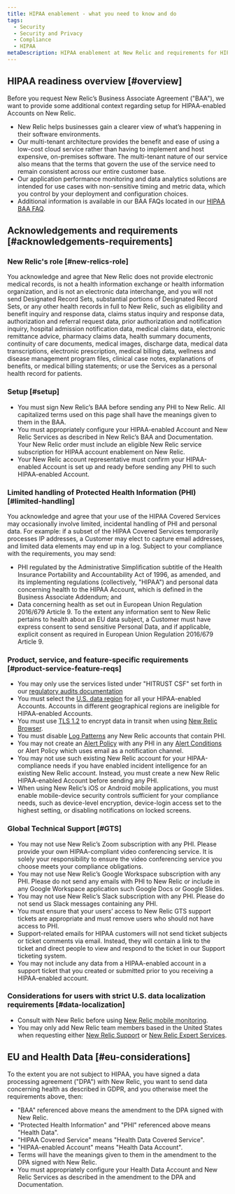 ```yaml
---
title: HIPAA enablement - what you need to know and do
tags:
  - Security
  - Security and Privacy
  - Compliance
  - HIPAA
metaDescription: HIPAA enablement at New Relic and requirements for HIPAA-enabled acccounts.
---
```


## HIPAA readiness overview [#overview]

Before you request New Relic’s Business Associate Agreement ("BAA"), we want to provide some additional context regarding setup for HIPAA-enabled Accounts on New Relic.

* New Relic helps businesses gain a clearer view of what’s happening in their software environments.
* Our multi-tenant architecture provides the benefit and ease of using a low-cost cloud service rather than having to implement and host expensive, on-premises software. The multi-tenant nature of our service also means that the terms that govern the use of the service need to remain consistent across our entire customer base.
* Our application performance monitoring and data analytics solutions are intended for use cases with non-sensitive timing and metric data, which you control by your deployment and configuration choices.
* Additional information is available in our BAA FAQs located in our [HIPAA BAA FAQ](https://newrelic.com/termsandconditions/hipaabaaFAQ).

## Acknowledgements and requirements [#acknowledgements-requirements]

### New Relic's role [#new-relics-role]

You acknowledge and agree that New Relic does not provide electronic medical records, is not a health information exchange or health information organization, and is not an electronic data interchange, and you will not send Designated Record Sets, substantial portions of Designated Record Sets, or any other health records in full to New Relic, such as eligibility and benefit inquiry and response data, claims status inquiry and response data, authorization and referral request data, prior authorization and notification inquiry, hospital admission notification data, medical claims data, electronic remittance advice, pharmacy claims data, health summary documents, continuity of care documents, medical images, discharge data, medical data transcriptions, electronic prescription, medical billing data, wellness and disease management program files, clinical case notes, explanations of benefits, or medical billing statements; or use the Services as a personal health record for patients.

### Setup [#setup]

* You must sign New Relic’s BAA before sending any PHI to New Relic.
  All capitalized terms used on this page shall have the meanings given to them in the BAA.
* You must appropriately configure your HIPAA-enabled Account and New Relic Services as described in New Relic’s BAA and Documentation.
  Your New Relic order must include an eligible New Relic service subscription for HIPAA account enablement on New Relic.
* Your New Relic account representative must confirm your HIPAA-enabled Account is set up and ready before sending any PHI to such HIPAA-enabled Account.

### Limited handling of Protected Health Information (PHI) [#limited-handling]

You acknowledge and agree that your use of the HIPAA Covered Services may occasionally involve limited, incidental handling of PHI and personal data. For example: if a subset of the HIPAA Covered Services temporarily processes IP addresses, a Customer may elect to capture email addresses, and limited data elements may end up in a log. Subject to your compliance with the requirements, you may send:

* PHI regulated by the Administrative Simplification subtitle of the Health Insurance Portability and Accountability Act of 1996, as amended, and its implementing regulations (collectively, "HIPAA") and personal data concerning health to the HIPAA Account, which is defined in the Business Associate Addendum; and
* Data concerning health as set out in European Union Regulation 2016/679 Article 9. To the extent any information sent to New Relic pertains to health about an EU data subject, a Customer must have express consent to send sensitive Personal Data, and if applicable, explicit consent as required in European Union Regulation 2016/679 Article 9.

### Product, service, and feature-specific requirements [#product-service-feature-reqs]

* You may only use the services listed under "HITRUST CSF" set forth in our [regulatory audits documentation](/docs/security/security-privacy/compliance/regulatory-audits-new-relic-services/)
* You must select the [U.S. data region](/docs/using-new-relic/welcome-new-relic/get-started/our-eu-us-region-data-centers/) for all your HIPAA-enabled Accounts. Accounts in different geographical regions are ineligible for HIPAA-enabled Accounts.
* You must use [TLS 1.2](/docs/using-new-relic/cross-product-functions/install-configure/networks/#tls) to encrypt data in transit when using [New Relic Browser](/docs/browser/browser-monitoring/getting-started/introduction-browser-monitoring/).
* You must disable [Log Patterns](/docs/logs/log-management/ui-data/find-unusual-logs-log-patterns/#availability) any New Relic accounts that contain PHI.
* You may not create an [Alert Policy](/docs/alerts-applied-intelligence/new-relic-alerts/alert-policies/) with any PHI in any [Alert Conditions](/docs/alerts-applied-intelligence/new-relic-alerts/alert-conditions/create-nrql-alert-conditions/) or Alert Policy which uses email as a notification channel.
* You may not use such existing New Relic account for your HIPAA-compliance needs if you have enabled incident intelligence for an existing New Relic account. Instead, you must create a new New Relic HIPAA-enabled Account before sending any PHI.
* When using New Relic’s iOS or Android mobile applications, you must enable mobile-device security controls sufficient for your compliance needs, such as device-level encryption, device-login access set to the highest setting, or disabling notifications on locked screens.

### Global Technical Support [#GTS]

* You may not use New Relic’s Zoom subscription with any PHI. Please provide your own HIPAA-compliant video conferencing service. It is solely your responsibility to ensure the video conferencing service you choose meets your compliance obligations.
* You may not use New Relic’s Google Workspace subscription with any PHI. Please do not send any emails with PHI to New Relic or include in any Google Workspace application such Google Docs or Google Slides.
* You may not use New Relic’s Slack subscription with any PHI. Please do not send us Slack messages containing any PHI.
* You must ensure that your users’ access to New Relic GTS support tickets are appropriate and must remove users who should not have access to PHI.
* Support-related emails for HIPAA customers will not send ticket subjects or ticket comments via email. Instead, they will contain a link to the ticket and direct people to view and respond to the ticket in our Support ticketing system.
* You may not include any data from a HIPAA-enabled account in a support ticket that you created or submitted prior to you receiving a HIPAA-enabled account.

### Considerations for users with strict U.S. data localization requirements [#data-localization]

* Consult with New Relic before using [New Relic mobile monitoring](/docs/mobile-monitoring).
* You may only add New Relic team members based in the United States when requesting either [New Relic Support](https://support.newrelic.com/) or [New Relic Expert Services](https://newrelic.com/expertservices).

## EU and Health Data [#eu-considerations]

To the extent you are not subject to HIPAA, you have signed a data processing agreement ("DPA") with New Relic, you want to send data concerning health as described in GDPR, and you otherwise meet the requirements above, then:

* "BAA" referenced above means the amendment to the DPA signed with New Relic.
* "Protected Health Information" and "PHI" referenced above means "Health Data".
* "HIPAA Covered Service" means "Health Data Covered Service".
* "HIPAA-enabled Account" means "Health Data Account".
* Terms will have the meanings given to them in the amendment to the DPA signed with New Relic.
* You must appropriately configure your Health Data Account and New Relic Services as described in the amendment to the DPA and Documentation.
